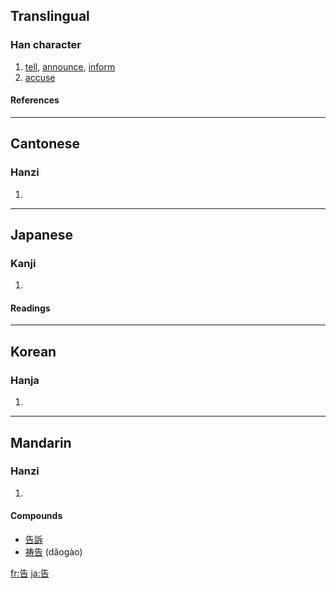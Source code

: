 {{see|吿}}

==Translingual==
===Han character===
{{Han char|rn=30|rad=口|as=04|sn=7|four=2460<sub>1</sub>|canj=竹土口 (HGR)}}
# [[tell]], [[announce]], [[inform]]
# [[accuse]]
====References====
{{Han ref|kx=0181.191|dkj=03381|dj=0398.040|hdz=10589.120|uh=544A|ud=21578|bh=A769|bd=42857}}
----
==Cantonese==
===Hanzi===
{{yue-hanzi|jyut=|y=gou3}}
# {{defn|Cantonese}}
----
==Japanese==
===Kanji===
{{ja-kanji|grade=4|rs=口04}}
# {{defn|Japanese}} 
====Readings====
{{ja-readings|on=[[こく]] (koku), [[こう]] (kō)|kun=[[つげる]] (tsugeru)}}
----
==Korean==
===Hanja===
{{ko-hanja|hangeul=[[고]], [[곡]]|rv=go, gok|mr=ko, kok}}
# {{defn|Korean}}
----
==Mandarin==
===Hanzi===
{{cmn-hanzi|pin=[[gào]] ([[gao4]])|wg=kao<sup>4</sup>}}
# {{defn|Mandarin}}
====Compounds====
*[[告訴]]
*[[祷告]] (dǎogào)

[[fr:告]]
[[ja:告]]
